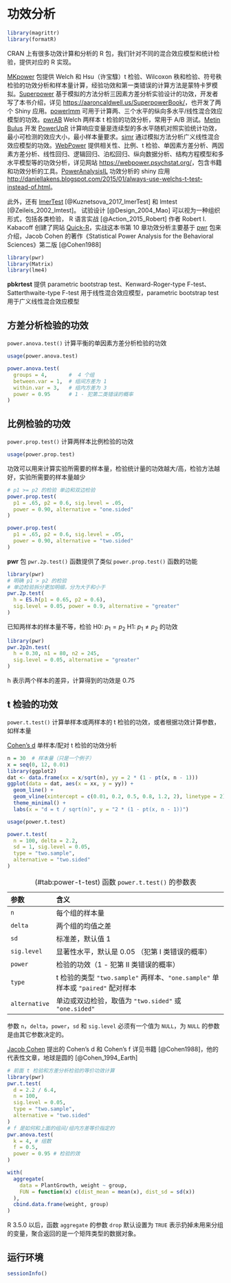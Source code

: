 # 功效分析 {#chap:power-Analysis}

```r
library(magrittr)
library(formatR)
```

CRAN 上有很多功效计算和分析的 R 包，我们针对不同的混合效应模型和统计检验，提供对应的 R 实现。

[MKpower](https://github.com/stamats/MKpower) 包提供 Welch 和 Hsu（许宝騄）t 检验、Wilcoxon 秩和检验、符号秩检验的功效分析和样本量计算，经验功效和第一类错误的计算方法是蒙特卡罗模拟。[Superpower](https://github.com/arcaldwell49/Superpower)  基于模拟的方法分析三因素方差分析实验设计的功效，开发者写了本书介绍，详见 <https://aaroncaldwell.us/SuperpowerBook/>，也开发了两个 Shiny 应用。[powerlmm](https://github.com/rpsychologist/powerlmm) 可用于计算两、三个水平的纵向多水平/线性混合效应模型的功效。[pwrAB](https://github.com/ChaWM/pwrAB) Welch 两样本 t 检验的功效分析，常用于 A/B 测试。[Metin Bulus](https://www.metinbulus.com/) 开发 [PowerUpR](https://github.com/metinbulus/PowerUpR) 计算响应变量是连续型的多水平随机对照实验统计功效，最小可检测的效应大小，最小样本量要求。[simr](https://github.com/pitakakariki/simr) 通过模拟方法分析广义线性混合效应模型的功效。[WebPower](https://github.com/johnnyzhz/WebPower) 提供相关性、比例、t 检验、单因素方差分析、两因素方差分析、线性回归、逻辑回归、泊松回归、纵向数据分析、结构方程模型和多水平模型等的功效分析，详见网站 <https://webpower.psychstat.org/>，包含书籍和功效分析的工具。[PowerAnalysisIL](https://github.com/ginettelafit/PowerAnalysisIL) 功效分析的 shiny 应用
<http://daniellakens.blogspot.com/2015/01/always-use-welchs-t-test-instead-of.html>。

此外，还有 [lmerTest](https://github.com/runehaubo/lmerTestR) [@Kuznetsova_2017_lmerTest] 和 lmtest [@Zeileis_2002_lmtest]。
试验设计 [@Design_2004_Mao] 可以视为一种组织形式，包括各类检验， 
R 语言实战 [@Action_2015_Robert] 作者 Robert I. Kabacoff 创建了网站 [Quick-R](https://www.statmethods.net/)，实战这本书第 10 章功效分析主要基于 [pwr](https://github.com/heliosdrm/pwr) 包来介绍，Jacob Cohen 的著作《Statistical Power Analysis for the Behavioral Sciences》第二版 [@Cohen1988]


```r
library(pwr)
library(Matrix)
library(lme4)
```

**pbkrtest** 提供 parametric bootstrap test、Kenward-Roger-type F-test、Satterthwaite-type F-test 用于线性混合效应模型，parametric bootstrap test 用于广义线性混合效应模型

<!-- **lmerTest** 和 **lmtest** 从命名空间导入函数的方式来计算，以免引起冲突、同时能尽量减少对运行环境的污染 -->


## 方差分析检验的功效 {#sec:power-anova-test}

`power.anova.test()` 计算平衡的单因素方差分析检验的功效

```r
usage(power.anova.test)
```


```r
power.anova.test(
  groups = 4,       #  4 个组  
  between.var = 1,  # 组间方差为 1
  within.var = 3,   # 组内方差为 3
  power = 0.95      # 1 - 犯第二类错误的概率
)
```


## 比例检验的功效  {#sec:power-prop-test}

`power.prop.test()` 计算两样本比例检验的功效

```r
usage(power.prop.test)
```

功效可以用来计算实验所需要的样本量，检验统计量的功效越大/高，检验方法越好，实验所需要的样本量越少

```r
# p1 >= p2 的检验 单边和双边检验
power.prop.test(
  p1 = .65, p2 = 0.6, sig.level = .05,
  power = 0.90, alternative = "one.sided"
)

power.prop.test(
  p1 = .65, p2 = 0.6, sig.level = .05,
  power = 0.90, alternative = "two.sided"
)
```

**pwr** 包 `pwr.2p.test()` 函数提供了类似 `power.prop.test()` 函数的功能

```r
library(pwr)
# 明确 p1 > p2 的检验
# 单边检验拆分更加明细，分为大于和小于
pwr.2p.test(
  h = ES.h(p1 = 0.65, p2 = 0.6),
  sig.level = 0.05, power = 0.9, alternative = "greater"
)
```

已知两样本的样本量不等，检验 H0: $p_1 = p_2$  H1: $p_1 \neq p_2$ 的功效

```r
library(pwr)
pwr.2p2n.test(
  h = 0.30, n1 = 80, n2 = 245,
  sig.level = 0.05, alternative = "greater"
)
```

h 表示两个样本的差异，计算得到的功效是 0.75

## t 检验的功效 {#sec:power-t-test}

`power.t.test()` 计算单样本或两样本的 t 检验的功效，或者根据功效计算参数，如样本量

[Cohen's d](https://yihui.org/cn/2018/02/cohen-s-d/) 单样本/配对 t 检验的功效分析

```r
n = 30  # 样本量（只是一个例子）
x = seq(0, 12, 0.01)
library(ggplot2)
dat <- data.frame(xx = x/sqrt(n), yy = 2 * (1 - pt(x, n - 1)))
ggplot(data = dat, aes(x = xx, y = yy)) +
  geom_line() +
  geom_vline(xintercept = c(0.01, 0.2, 0.5, 0.8, 1.2, 2), linetype = 2) +
  theme_minimal() +
  labs(x = "d = t / sqrt(n)", y = "2 * (1 - pt(x, n - 1))")
```

```r
usage(power.t.test)
```

```r
power.t.test(
  n = 100, delta = 2.2,
  sd = 1, sig.level = 0.05,
  type = "two.sample",
  alternative = "two.sided"
)
```

Table: (\#tab:power-t-test) 函数 `power.t.test()` 的参数表

| 参数          | 含义                                                         |
|:------------- |:------------------------------------------------------------ |
| `n`           | 每个组的样本量                                               |
| `delta`       | 两个组的均值之差                                             |
| `sd`          | 标准差，默认值 1                                             |
| `sig.level`   | 显著性水平，默认是 0.05 （犯第 I 类错误的概率）              |
| `power`       | 检验的功效（1 - 犯第 II 类错误的概率）                       |
| `type`        | t 检验的类型 `"two.sample"` 两样本、`"one.sample"` 单样本或 `"paired"` 配对样本 |
| `alternative` | 单边或双边检验，取值为 `"two.sided"` 或 `"one.sided"`        |

参数 `n`，`delta`，`power`，`sd` 和 `sig.level` 必须有一个值为 `NULL`，为 `NULL` 的参数是由其它参数决定的。

[Jacob Cohen](https://en.wikipedia.org/wiki/Jacob_Cohen_(statistician)) 提出的 Cohen's d 和 Cohen's f 详见书籍 [@Cohen1988]，他的代表性文章，地球是圆的 [@Cohen_1994_Earth]

```r
# 前面 t 检验和方差分析检验的等价功效计算
library(pwr)
pwr.t.test(
  d = 2.2 / 6.4,
  n = 100,
  sig.level = 0.05,
  type = "two.sample",
  alternative = "two.sided"
)
# f 是如何和上面的组间/组内方差等价指定的
pwr.anova.test(
  k = 4, # 组数
  f = 0.5,
  power = 0.95 # 检验的效
)
```

```r
with(
  aggregate(
    data = PlantGrowth, weight ~ group,
    FUN = function(x) c(dist_mean = mean(x), dist_sd = sd(x))
  ),
  cbind.data.frame(weight, group)
)
```

::: {.rmdnote data-latex="{注意}"}
R 3.5.0 以后，函数 `aggregate` 的参数 `drop` 默认设置为 `TRUE` 表示扔掉未用来分组的变量，聚合返回的是一个矩阵类型的数据对象。
:::


## 运行环境 {#sec:power-session}

```r
sessionInfo()
```

